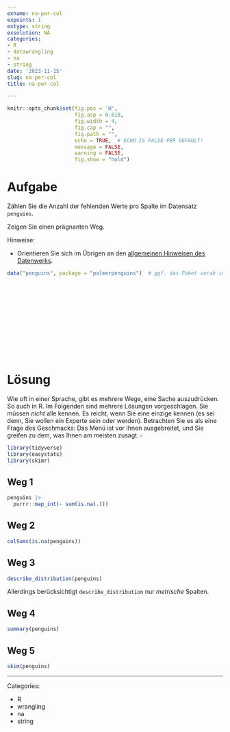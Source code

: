 ```yaml
---
exname: na-per-col
expoints: 1
extype: string
exsolution: NA
categories:
- R
- datawrangling 
- na
- string
date: '2023-11-15'
slug: na-per-col
title: na-per-col

---
```




```r
knitr::opts_chunk$set(fig.pos = 'H',
                      fig.asp = 0.618,
                      fig.width = 4,
                      fig.cap = "", 
                      fig.path = "",
                      echo = TRUE,  # ECHO IS FALSE PER DEFAULT!
                      message = FALSE,
                      warning = FALSE,
                      fig.show = "hold")
```



# Aufgabe

Zählen Sie die Anzahl der fehlenden Werte pro Spalte im Datensatz `penguins`.

Zeigen Sie einen prägnanten Weg.

Hinweise:

- Orientieren Sie sich im Übrigen an den [allgemeinen Hinweisen des Datenwerks](https://datenwerk.netlify.app/hinweise).


```r
data("penguins", package = "palmerpenguins")  # ggf. das Paket vorab installieren
```





</br>
</br>
</br>
</br>
</br>
</br>
</br>
</br>
</br>
</br>

# Lösung

:::{.callout-important}
Wie oft in einer Sprache, gibt es mehrere Wege, eine Sache auszudrücken. So auch in R. Im Folgenden sind mehrere Lösungen vorgeschlagen. Sie müssen *nicht* alle kennen. Es reicht, wenn Sie eine einzige kennen (es sei denn, Sie wollen ein Experte sein oder werden). Betrachten Sie es als eine Frage des Geschmacks: Das Menü ist vor Ihnen ausgebreitet, und Sie greifen zu dem, was Ihnen am meisten zusagt. $\square$
:::


```r
library(tidyverse)
library(easystats)
library(skimr)
```


## Weg 1

```r
penguins |> 
  purrr::map_int(~ sum(is.na(.)))
```


## Weg 2

```r
colSums(is.na(penguins))
```


## Weg 3

```r
describe_distribution(penguins)
```


Allerdings berücksichtigt `describe_distribution` nur *metrische*  Spalten.


## Weg 4

```r
summary(penguins)
```

## Weg 5

```r
skim(penguins)
```



---

Categories: 

- R
- wrangling
- na
- string

